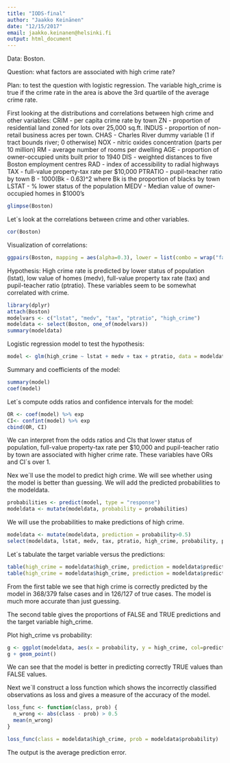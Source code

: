 ```yaml
---
title: "IODS-final"
author: "Jaakko Keinänen"
date: "12/15/2017"
email: jaakko.keinanen@helsinki.fi
output: html_document
---
```

Data: Boston.

Question: what factors are associated with high crime rate? 

Plan: to test the question with logistic regression. The variable high_crime is true if the crime rate in the area is above the 3rd quartile of the average crime rate.

First looking at the distributions and correlations between high crime and other variables:
CRIM - per capita crime rate by town
ZN - proportion of residential land zoned for lots over 25,000 sq.ft.
INDUS - proportion of non-retail business acres per town.
CHAS - Charles River dummy variable (1 if tract bounds river; 0 otherwise)
NOX - nitric oxides concentration (parts per 10 million)
RM - average number of rooms per dwelling
AGE - proportion of owner-occupied units built prior to 1940
DIS - weighted distances to five Boston employment centres
RAD - index of accessibility to radial highways
TAX - full-value property-tax rate per $10,000
PTRATIO - pupil-teacher ratio by town
B - 1000(Bk - 0.63)^2 where Bk is the proportion of blacks by town
LSTAT - % lower status of the population
MEDV - Median value of owner-occupied homes in $1000's

```r
glimpse(Boston)
```

Let´s look at the correlations between crime and other variables.

```r
cor(Boston)

```

Visualization of correlations:
```r
ggpairs(Boston, mapping = aes(alpha=0.3), lower = list(combo = wrap("facethist", bins = 20)))
```


Hypothesis: High crime rate is predicted by lower status of population (lstat), low value of homes (medv), full-value property tax rate (tax) and pupil-teacher ratio (ptratio). These variables seem to be somewhat correlated with crime.

```r
library(dplyr)
attach(Boston)
modelvars <- c("lstat", "medv", "tax", "ptratio", "high_crime")
modeldata <- select(Boston, one_of(modelvars))
summary(modeldata)
```


Logistic regression model to test the hypothesis:
```r
model <- glm(high_crime ~ lstat + medv + tax + ptratio, data = modeldata, family="binomial")
```
Summary and coefficients of the model:
```r
summary(model)
coef(model)
```
Let´s compute odds ratios and confidence intervals for the model:
```r
OR <- coef(model) %>% exp
CI<- confint(model) %>% exp
cbind(OR, CI)
```
We can interpret from the odds ratios and CIs that lower status of population, full-value property-tax rate per $10,000 and pupil-teacher ratio by town are associated with higher crime rate. These variables have ORs and CI´s over 1.  

Nex we´ll use the model to predict high crime. We will see whether using the model is better than guessing. We will add the predicted probabilities to the modeldata.

```r
probabilities <- predict(model, type = "response")
modeldata <- mutate(modeldata, probability = probabilities)
```
We will use the probabilities to make predictions of high crime.
```r
modeldata <- mutate(modeldata, prediction = probability>0.5)
select(modeldata, lstat, medv, tax, ptratio, high_crime, probability, prediction) %>% tail(15)
```

Let´s tabulate the target variable versus the predictions:

```r
table(high_crime = modeldata$high_crime, prediction = modeldata$prediction)
table(high_crime = modeldata$high_crime, prediction = modeldata$prediction) %>% prop.table %>% addmargins()
```
From the first table we see that high crime is correctly predicted by the model in 368/379 false cases and in 126/127 of true cases. The model is much more accurate than just guessing.

The second table gives the proportions of FALSE and TRUE predictions and the target variable high_crime.

Plot high_crime vs probability:
```r
g <- ggplot(modeldata, aes(x = probability, y = high_crime, col=prediction))
g + geom_point()
```
We can see that the model is better in predicting correctly TRUE values than FALSE values.

Next we´ll construct a loss function which shows the incorrectly classified observations as loss and gives a measure of the accuracy of the model.
```r
loss_func <- function(class, prob) {
  n_wrong <- abs(class - prob) > 0.5
  mean(n_wrong)
}

loss_func(class = modeldata$high_crime, prob = modeldata$probability)
```
The output is the average prediction error.

